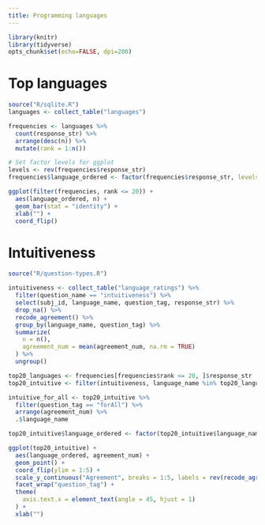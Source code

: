 ```yaml
---
title: Programming languages
---
```

```r
library(knitr)
library(tidyverse)
opts_chunk$set(echo=FALSE, dpi=200)
```

# Top languages

```r
source("R/sqlite.R")
languages <- collect_table("languages")

frequencies <- languages %>%
  count(response_str) %>%
  arrange(desc(n)) %>%
  mutate(rank = 1:n())

# Set factor levels for ggplot
levels <- rev(frequencies$response_str)
frequencies$language_ordered <- factor(frequencies$response_str, levels = levels)

ggplot(filter(frequencies, rank <= 20)) +
  aes(language_ordered, n) +
  geom_bar(stat = "identity") +
  xlab("") +
  coord_flip()
```

# Intuitiveness

```r
source("R/question-types.R")

intuitiveness <- collect_table("language_ratings") %>%
  filter(question_name == "intuitiveness") %>%
  select(subj_id, language_name, question_tag, response_str) %>%
  drop_na() %>%
  recode_agreement() %>%
  group_by(language_name, question_tag) %>%
  summarize(
    n = n(),
    agreement_num = mean(agreement_num, na.rm = TRUE)
  ) %>%
  ungroup()

top20_languages <- frequencies[frequencies$rank <= 20, ]$response_str
top20_intuitive <- filter(intuitiveness, language_name %in% top20_languages)

intuitive_for_all <- top20_intuitive %>%
  filter(question_tag == "forAll") %>%
  arrange(agreement_num) %>%
  .$language_name

top20_intuitive$language_ordered <- factor(top20_intuitive$language_name, levels = intuitive_for_all)

ggplot(top20_intuitive) +
  aes(language_ordered, agreement_num) +
  geom_point() +
  coord_flip(ylim = 1:5) +
  scale_y_continuous("Agreement", breaks = 1:5, labels = rev(recode_agreement()$agreement_label)) +
  facet_wrap("question_tag") +
  theme(
    axis.text.x = element_text(angle = 45, hjust = 1)
  ) +
  xlab("")
```
